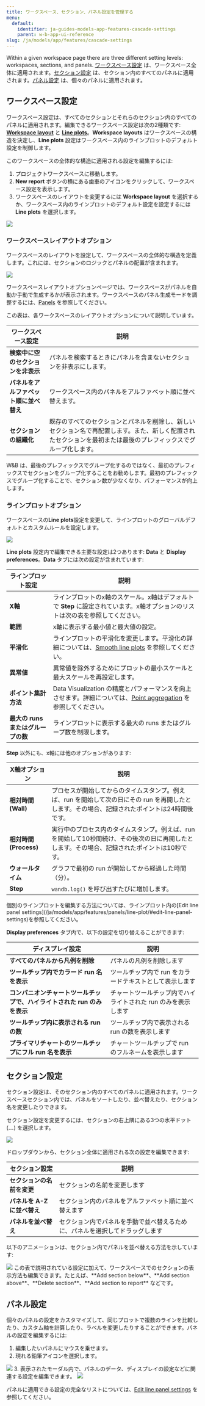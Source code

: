 ```yaml
---
title: ワークスペース、セクション、パネル設定を管理する
menu:
  default:
    identifier: ja-guides-models-app-features-cascade-settings
    parent: w-b-app-ui-reference
slug: /ja/models/app/features/cascade-settings
---
```


Within a given workspace page there are three different setting levels: workspaces, sections, and panels. [ワークスペース設定](#workspace-settings) は、ワークスペース全体に適用されます。[セクション設定](#section-settings) は、セクション内のすべてのパネルに適用されます。[パネル設定](#panel-settings) は、個々のパネルに適用されます。

## ワークスペース設定

ワークスペース設定は、すべてのセクションとそれらのセクション内のすべてのパネルに適用されます。編集できるワークスペース設定は次の2種類です: [**Workspace layout**](#workspace-layout-options) と [**Line plots**](#line-plots-options)。**Workspace layouts** はワークスペースの構造を決定し、**Line plots** 設定はワークスペース内のラインプロットのデフォルト設定を制御します。

このワークスペースの全体的な構造に適用される設定を編集するには:

1. プロジェクトワークスペースに移動します。
2. **New report** ボタンの横にある歯車のアイコンをクリックして、ワークスペース設定を表示します。
3. ワークスペースのレイアウトを変更するには **Workspace layout** を選択するか、ワークスペース内のラインプロットのデフォルト設定を設定するには **Line plots** を選択します。
<Frame>
    <img src="/images/app_ui/workspace_settings.png"  />
</Frame>

### ワークスペースレイアウトオプション

ワークスペースのレイアウトを設定して、ワークスペースの全体的な構造を定義します。これには、セクションのロジックとパネルの配置が含まれます。

<Frame>
    <img src="/images/app_ui/workspace_layout_settings.png"  />
</Frame>

ワークスペースレイアウトオプションページでは、ワークスペースがパネルを自動か手動で生成するかが表示されます。ワークスペースのパネル生成モードを調整するには、[Panels](/ja/models/app/features/panels/) を参照してください。

この表は、各ワークスペースのレイアウトオプションについて説明しています。

| ワークスペース設定 | 説明 |
| ----- | ----- |
| **検索中に空のセクションを非表示** | パネルを検索するときにパネルを含まないセクションを非表示にします。 |
| **パネルをアルファベット順に並べ替え** | ワークスペース内のパネルをアルファベット順に並べ替えます。 |
| **セクションの組織化** | 既存のすべてのセクションとパネルを削除し、新しいセクション名で再配置します。また、新しく配置されたセクションを最初または最後のプレフィックスでグループ化します。 |

<Note>
W&B は、最後のプレフィックスでグループ化するのではなく、最初のプレフィックスでセクションをグループ化することをお勧めします。最初のプレフィックスでグループ化することで、セクション数が少なくなり、パフォーマンスが向上します。
</Note>

### ラインプロットオプション

ワークスペースの**Line plots**設定を変更して、ラインプロットのグローバルデフォルトとカスタムルールを設定します。

<Frame>
    <img src="/images/app_ui/workspace_settings_line_plots.png"  />
</Frame>

**Line plots** 設定内で編集できる主要な設定は2つあります: **Data** と **Display preferences**。**Data** タブには次の設定が含まれています:

| ラインプロット設定 | 説明 |
| ----- | ----- |
| **X軸** | ラインプロットのx軸のスケール。x軸はデフォルトで **Step** に設定されています。x軸オプションのリストは次の表を参照してください。 |
| **範囲** | x軸に表示する最小値と最大値の設定。 |
| **平滑化** | ラインプロットの平滑化を変更します。平滑化の詳細については、[Smooth line plots](/ja/models/app/features/panels/line-plot/smoothing/) を参照してください。 |
| **異常値** | 異常値を除外するためにプロットの最小スケールと最大スケールを再設定します。 |
| **ポイント集計方法** | Data Visualization の精度とパフォーマンスを向上させます。詳細については、[Point aggregation](/ja/models/app/features/panels/line-plot/sampling/) を参照してください。 |
| **最大の runs またはグループの数** | ラインプロットに表示する最大の runs またはグループ数を制限します。 |

**Step** 以外にも、x軸には他のオプションがあります:

| X軸オプション | 説明 |
| ------------- | ----------- |
| **相対時間 (Wall)** | プロセスが開始してからのタイムスタンプ。例えば、run を開始して次の日にその run を再開したとします。その場合、記録されたポイントは24時間後です。|
| **相対時間 (Process)** | 実行中のプロセス内のタイムスタンプ。例えば、run を開始して10秒間続け、その後次の日に再開したとします。その場合、記録されたポイントは10秒です。|
| **ウォールタイム** | グラフで最初の run が開始してから経過した時間（分）。|
| **Step** | `wandb.log()` を呼び出すたびに増加します。|

<Note>
個別のラインプロットを編集する方法については、ラインプロット内の[Edit line panel settings](/ja/models/app/features/panels/line-plot/#edit-line-panel-settings)を参照してください。
</Note>

**Display preferences** タブ内で、以下の設定を切り替えることができます:

| ディスプレイ設定 | 説明 |
| ----- | ----- |
| **すべてのパネルから凡例を削除** | パネルの凡例を削除します |
| **ツールチップ内でカラード run 名を表示** | ツールチップ内で run をカラードテキストとして表示します |
| **コンパニオンチャートツールチップで、ハイライトされた run のみを表示** | チャートツールチップ内でハイライトされた run のみを表示します |
| **ツールチップ内に表示される run の数** | ツールチップ内で表示される run の数を表示します |
| **プライマリチャートのツールチップにフル run 名を表示**| チャートツールチップで run のフルネームを表示します |

## セクション設定

セクション設定は、そのセクション内のすべてのパネルに適用されます。ワークスペースセクション内では、パネルをソートしたり、並べ替えたり、セクション名を変更したりできます。

セクション設定を変更するには、セクションの右上隅にある3つの水平ドット (**...**) を選択します。

<Frame>
    <img src="/images/app_ui/section_settings.png"  />
</Frame>

ドロップダウンから、セクション全体に適用される次の設定を編集できます:

| セクション設定 | 説明 |
| ----- | ----- |
| **セクションの名前を変更** | セクションの名前を変更します |
| **パネルを A-Z に並べ替え** | セクション内のパネルをアルファベット順に並べ替えます |
| **パネルを並べ替え** | セクション内でパネルを手動で並べ替えるために、パネルを選択してドラッグします |

以下のアニメーションは、セクション内でパネルを並べ替える方法を示しています:

<Frame>
    <img src="/images/app_ui/rearrange_panels.gif"  />
</Frame>

<Note>
この表で説明されている設定に加えて、ワークスペースでのセクションの表示方法も編集できます。たとえば、**Add section below**、**Add section above**、**Delete section**、**Add section to report** などです。
</Note>

## パネル設定

個々のパネルの設定をカスタマイズして、同じプロットで複数のラインを比較したり、カスタム軸を計算したり、ラベルを変更したりすることができます。パネルの設定を編集するには:

1. 編集したいパネルにマウスを乗せます。
2. 現れる鉛筆アイコンを選択します。
<Frame>
    <img src="/images/app_ui/panel_settings.png"  />
</Frame>
3. 表示されたモーダル内で、パネルのデータ、ディスプレイの設定などに関連する設定を編集できます。
<Frame>
    <img src="/images/app_ui/panel_settings_modal.png"  />
</Frame>

パネルに適用できる設定の完全なリストについては、[Edit line panel settings](/ja/models/app/features/panels/line-plot/#edit-line-panel-settings) を参照してください。